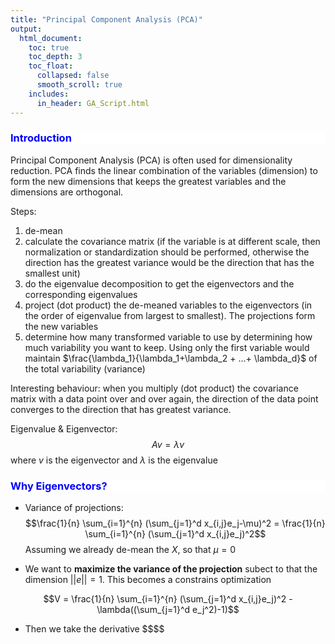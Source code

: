 ```yaml
---
title: "Principal Component Analysis (PCA)"
output:
  html_document:
    toc: true
    toc_depth: 3
    toc_float:
      collapsed: false
      smooth_scroll: true
    includes:
      in_header: GA_Script.html
---
```


<div style="background-color:white;color:blue;matrixOperation:20px;">
### Introduction
</div>

Principal Component Analysis (PCA) is often used for dimensionality reduction. PCA finds the linear combination of the variables (dimension) to form the new dimensions that keeps the greatest variables and the dimensions are orthogonal.

Steps: 

1. de-mean
2. calculate the covariance matrix (if the variable is at different scale, then normalization or standardization should be performed, otherwise the direction has the greatest variance would be the direction that has the smallest unit)
3. do the eigenvalue decomposition to get the eigenvectors and the corresponding eigenvalues
4. project (dot product) the de-meaned variables to the eigenvectors (in the order of eigenvalue from largest to smallest). The projections form the new variables
5. determine how many transformed variable to use by determining how much variability you want to keep. Using only the first variable would maintain $\frac{\lambda_1}{\lambda_1+\lambda_2 + ...+ \lambda_d}$ of the total variability (variance)

Interesting behaviour: when you multiply (dot product) the covariance matrix with a data point over and over again, the direction of the data point converges to the direction that has greatest variance.


Eigenvalue & Eigenvector:
$$Av = \lambda v$$
where $v$ is the eigenvector and $\lambda$ is the eigenvalue

<div style="background-color:white;color:blue;matrixOperation:20px;">
### Why Eigenvectors?
</div>

* Variance of projections:
$$\frac{1}{n} \sum_{i=1}^{n} (\sum_{j=1}^d x_{i,j}e_j-\mu)^2 = \frac{1}{n} \sum_{i=1}^{n} (\sum_{j=1}^d x_{i,j}e_j)^2$$ Assuming we already de-mean the $X$, so that $\mu = 0$

* We want to **maximize the variance of the projection** subect to that the dimension $||e||=1$. This becomes a constrains optimization

$$V = \frac{1}{n} \sum_{i=1}^{n} (\sum_{j=1}^d x_{i,j}e_j)^2 - \lambda((\sum_{j=1}^d e_j^2)-1)$$ 

* Then we take the derivative
$$$$

